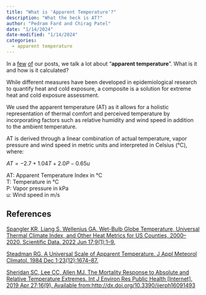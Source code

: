 ```yaml
---
title: "What is 'Apparent Temperature'?"
description: "What the heck is AT?"
author: "Pedram Fard and Chirag Patel"
date: "1/14/2024"
date-modified: "1/14/2024"
categories:
  - apparent temperature
---
```


In a [few](./intro_gridex.html) [of](./extreme_heat_california.html) our posts, we talk a lot about "**apparent temperature**". What is it and how is it calculated?

While different measures have been developed in epidemiological research to quantify heat and cold exposure, a composite is a solution for extreme heat and cold exposure assessment.

We used the apparent temperature (AT) as it allows for a holistic representation of thermal comfort and perceived temperature by incorporating factors such as relative humidity and wind speed in addition to the ambient temperature.

AT is derived through a linear combination of actual temperature, vapor pressure and wind speed in metric units and interpreted in Celsius (°C), where:

$AT = −2.7 + 1.04T + 2.0P − 0.65u$

AT: Apparent Temperature Index in °C\
T: Temperature in °C\
P: Vapor pressure in kPa\
u: Wind speed in m/s

## References

[Spangler KR, Liang S, Wellenius GA. Wet-Bulb Globe Temperature, Universal Thermal Climate Index, and Other Heat Metrics for US Counties, 2000–2020. Scientific Data. 2022 Jun 17;9(1):1–9.](http://paperpile.com/b/r994tT/XWgx)

[Steadman RG. A Universal Scale of Apparent Temperature. J Appl Meteorol Climatol. 1984 Dec 1;23(12):1674–87.](http://paperpile.com/b/r994tT/ZmjT)

[Sheridan SC, Lee CC, Allen MJ. The Mortality Response to Absolute and Relative Temperature Extremes. Int J Environ Res Public Health \[Internet\]. 2019 Apr 27;16(9). Available from: ](http://paperpile.com/b/r994tT/josx)<http://dx.doi.org/10.3390/ijerph16091493>
